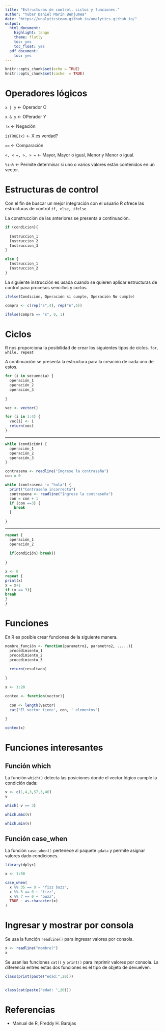 ```yaml
---
title: "Estructuras de control, ciclos y funciones."
author: "Yubar Daniel Marín Benjumea"
date: "https://unalyticsteam.github.io/unalytics.github.io/"
output:
  html_document:
    highlight: tango
    theme: flatly
    toc: yes
    toc_float: yes
  pdf_document:
    toc: yes
---
```



```r
knitr::opts_chunk$set(echo = TRUE)
knitr::opts_chunk$set(cache  = TRUE)

```

# Operadores lógicos

`x | y` <- Operador O

`x & y` <- OPerador Y

`!x` <- Negación

`isTRUE(x)` <- X es verdad?

`==` <- Comparación

`<, < =, >, > =` <- Mayor, Mayor o igual, Menor y Menor o igual.

`%in%` <- Permite determinar si uno o varios valores están contenidos en un vector.





# Estructuras de control

Con el fin de buscar un mejor integración con el usuario R ofrece las estructuras de control `if, else, ifelse`

La construcción de las anteriores se presenta a continuación.


```r
if (condicion){
  
  Instruccion_1
  Instruccion_2
  Instruccion_3
}

else {
  Instruccion_1
  Instruccion_2
}
```

La siguiente instrucción es usada cuando se quieren aplicar estructuras de control para procesos sencillos y cortos.

```r
ifelse(Condición, Operación si cumple, Operación No cumple)
```


```r
compra <- c(rep("s",4), rep("n",5))

ifelse(compra == "s", 0, 1)

```

# Ciclos

R nos proporciona la posibilidad de crear los siguientes tipos de ciclos. `for, while, repeat`

A continuación se presenta la estructura para la creación de cada uno de estos.


```r
for (i in secuencia) {
  operación_1
  operación_2
  operación_3
  
}
```


```r
vec <- vector()

for (i in 1:4) {
  vec[i] <- i
  return(vec)
}
```


***

```r
while (condición) {
  operación_1
  operación_2
  operación_3
}
```

```r
contrasena <- readline("Ingrese la contraseña")
con = 0

while (contrasena != "hola") {
  print("Contraseña incorrecta")
  contrasena <- readline("Ingrese la contraseña")
  con = con + 1
  if (con ==3) {
    break
  }
  
}
```

***

```r
repeat {
  operación_1
  operación_2
  
  if(condición) break()
  
}
```

```r
x <- 0
repeat {
print(x)
x = x+1
if (x == 3){
break
}
}
```


# Funciones

En R es posible crear funciones de la siguiente manera.

```r
nombre_función <- function(parametro1, parametro2, .....){
  procedimiento_1
  procedimiento_2
  procedimiento_3
  
  return(resultado)
  
}
```


```r

x <- 1:20

conteo <- function(vector){
  
  con <- length(vector)
  cat('El vector tiene', con, ' elementos')
  
}

conteo(x)

```


# Funciones interesantes

## Función which

La función `which()` detecta las posiciones donde el vector lógico cumple la condición dada:

```r
v <- c(1,4,3,57,3,46)
v
```

```r
which( v == 3)
```

```r
which.max(v)
```
```r
which.min(v)
```

## Función case_when

La función `case_when()` pertenece al paquete `gdata` y permite asignar valores dado condiciones.

```r
library(dplyr)

x <- 1:50

case_when(
  x %% 35 == 0 ~ "fizz buzz",
  x %% 5 == 0 ~ "fizz",
  x %% 7 == 0 ~ "buzz",
  TRUE ~ as.character(x)
)

```

# Ingresar y mostrar por consola

Se usa la función `readline()` para ingresar valores por consola.

```r
x <- readline("nombre?")
x
```

Se usan las funciones `cat()` y `print()` para imprimir valores por consola. La diferencia entres estas dos funciones es el tipo de objeto de devuelven.

```r

class(print(paste("edad:",20)))
 
```

```r



class(cat(paste("edad: ",20)))

```

# Referencias

* Manual de R, Freddy H. Barajas
